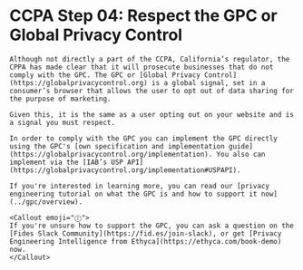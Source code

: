 
# CCPA Step 04: Respect the GPC or Global Privacy Control

    Although not directly a part of the CCPA, California’s regulator, the CPPA has made clear that it will prosecute businesses that do not comply with the GPC. The GPC or [Global Privacy Control](https://globalprivacycontrol.org) is a global signal, set in a consumer’s browser that allows the user to opt out of data sharing for the purpose of marketing.

    Given this, it is the same as a user opting out on your website and is a signal you must respect. 

    In order to comply with the GPC you can implement the GPC directly using the GPC's [own specification and implementation guide](https://globalprivacycontrol.org/implementation). You also can implement via the [IAB’s USP API](https://globalprivacycontrol.org/implementation#USPAPI). 

    If you're interested in learning more, you can read our [privacy engineering tutorial on what the GPC is and how to support it now](../gpc/overview).

    <Callout emoji="ⓘ">
    If you're unsure how to support the GPC, you can ask a question on the [Fides Slack Community](https://fid.es/join-slack), or get [Privacy Engineering Intelligence from Ethyca](https://ethyca.com/book-demo) now.
    </Callout>


